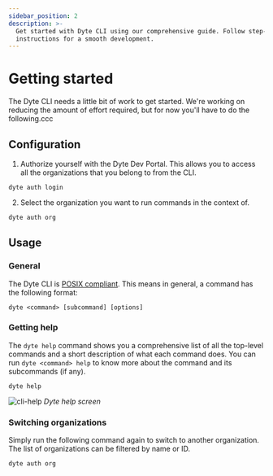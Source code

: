 ```yaml
---
sidebar_position: 2
description: >-
  Get started with Dyte CLI using our comprehensive guide. Follow step-by-step
  instructions for a smooth development.
---
```


# Getting started

The Dyte CLI needs a little bit of work to get started. We're working on
reducing the amount of effort required, but for now you'll have to do the
following.ccc

## Configuration

1. Authorize yourself with the Dyte Dev Portal. This allows you to access all
   the organizations that you belong to from the CLI.

```shell
dyte auth login
```

2. Select the organization you want to run commands in the context of.

```bash
dyte auth org
```

## Usage

### General

The Dyte CLI is
[POSIX compliant](https://pubs.opengroup.org/onlinepubs/9699919799/basedefs/V1_chap12.html).
This means in general, a command has the following format:

```shell
dyte <command> [subcommand] [options]
```

### Getting help

The `dyte help` command shows you a comprehensive list of all the top-level
commands and a short description of what each command does. You can run
`dyte <command> help` to know more about the command and its subcommands (if
any).

```shell
dyte help
```

![cli-help](/static/cli/cli-help.png#terminal) _Dyte help screen_

### Switching organizations

Simply run the following command again to switch to another organization. The
list of organizations can be filtered by name or ID.

```shell
dyte auth org
```

<head>
  <title>CLI Getting started</title>
  <meta name="description" content="Get started with Dyte CLI using our comprehensive guide. Follow step-by-step instructions for a smooth development."/>
  
</head>
